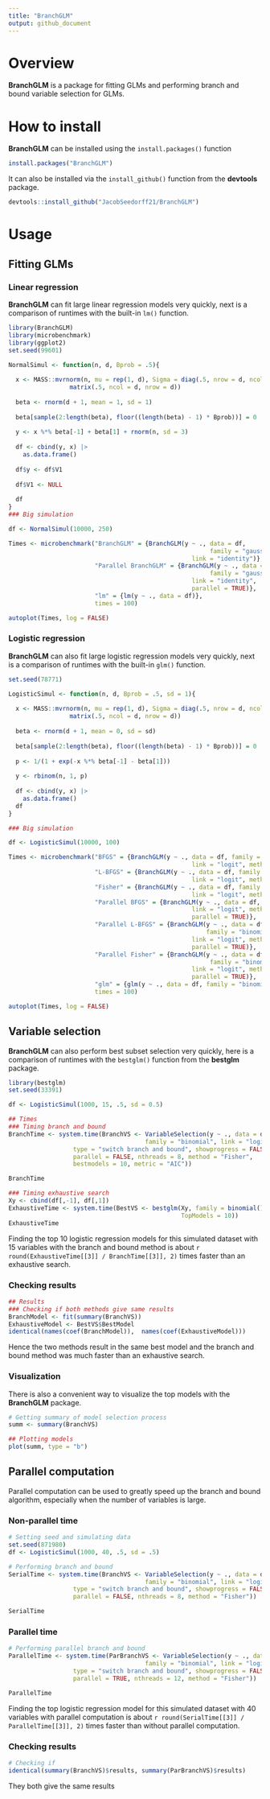 ```yaml
---
title: "BranchGLM"
output: github_document
---
```


# Overview

**BranchGLM** is a package for fitting GLMs and performing branch and bound 
variable selection for GLMs.

# How to install

**BranchGLM** can be installed using the `install.packages()` function

```r
install.packages("BranchGLM")

```

It can also be installed via the `install_github()` function from the 
**devtools** package.

```r
devtools::install_github("JacobSeedorff21/BranchGLM")

```

# Usage
## Fitting GLMs
### Linear regression

**BranchGLM** can fit large linear regression models very quickly, 
next is a comparison of runtimes with the built-in `lm()` function.

```r
library(BranchGLM)
library(microbenchmark)
library(ggplot2)
set.seed(99601)

NormalSimul <- function(n, d, Bprob = .5){
  
  x <- MASS::mvrnorm(n, mu = rep(1, d), Sigma = diag(.5, nrow = d, ncol = d) + 
                 matrix(.5, ncol = d, nrow = d))
  
  beta <- rnorm(d + 1, mean = 1, sd = 1) 
  
  beta[sample(2:length(beta), floor((length(beta) - 1) * Bprob))] = 0
  
  y <- x %*% beta[-1] + beta[1] + rnorm(n, sd = 3)
  
  df <- cbind(y, x) |> 
    as.data.frame()
  
  df$y <- df$V1
  
  df$V1 <- NULL
  
  df
}
### Big simulation

df <- NormalSimul(10000, 250)

Times <- microbenchmark("BranchGLM" = {BranchGLM(y ~ ., data = df, 
                                                        family = "gaussian",
                                                   link = "identity")},
                        "Parallel BranchGLM" = {BranchGLM(y ~ ., data = df, 
                                                        family = "gaussian",
                                                   link = "identity",
                                                   parallel = TRUE)},
                        "lm" = {lm(y ~ ., data = df)},
                        times = 100)

autoplot(Times, log = FALSE)

```

### Logistic regression
**BranchGLM** can also fit large logistic regression models very quickly, 
next is a comparison of runtimes with the built-in `glm()` function. 

```r
set.seed(78771)

LogisticSimul <- function(n, d, Bprob = .5, sd = 1){
  
  x <- MASS::mvrnorm(n, mu = rep(1, d), Sigma = diag(.5, nrow = d, ncol = d) + 
                 matrix(.5, ncol = d, nrow = d))
  
  beta <- rnorm(d + 1, mean = 0, sd = sd) 
  
  beta[sample(2:length(beta), floor((length(beta) - 1) * Bprob))] = 0
  
  p <- 1/(1 + exp(-x %*% beta[-1] - beta[1]))
  
  y <- rbinom(n, 1, p)
  
  df <- cbind(y, x) |> 
    as.data.frame()
  df
}

### Big simulation

df <- LogisticSimul(10000, 100)

Times <- microbenchmark("BFGS" = {BranchGLM(y ~ ., data = df, family = "binomial",
                                                   link = "logit", method = "BFGS")}, 
                        "L-BFGS" = {BranchGLM(y ~ ., data = df, family = "binomial",
                                                   link = "logit", method = "LBFGS")},
                        "Fisher" = {BranchGLM(y ~ ., data = df, family = "binomial",
                                                   link = "logit", method = "Fisher")},
                        "Parallel BFGS" = {BranchGLM(y ~ ., data = df, family = "binomial",
                                                   link = "logit", method = "BFGS",
                                                   parallel = TRUE)}, 
                        "Parallel L-BFGS" = {BranchGLM(y ~ ., data = df, 
                                                       family = "binomial",
                                                   link = "logit", method = "LBFGS",
                                                   parallel = TRUE)},
                        "Parallel Fisher" = {BranchGLM(y ~ ., data = df, 
                                                        family = "binomial",
                                                   link = "logit", method = "Fisher",
                                                   parallel = TRUE)},
                        "glm" = {glm(y ~ ., data = df, family = "binomial")},
                        times = 100)

autoplot(Times, log = FALSE)

```


## Variable selection

**BranchGLM** can also perform best subset selection very quickly, here is a 
comparison of runtimes with the `bestglm()` function from the **bestglm** package.

```r
library(bestglm)
set.seed(33391)

df <- LogisticSimul(1000, 15, .5, sd = 0.5)

## Times
### Timing branch and bound
BranchTime <- system.time(BranchVS <- VariableSelection(y ~ ., data = df, 
                                      family = "binomial", link = "logit",
                  type = "switch branch and bound", showprogress = FALSE,
                  parallel = FALSE, nthreads = 8, method = "Fisher", 
                  bestmodels = 10, metric = "AIC"))

BranchTime

### Timing exhaustive search
Xy <- cbind(df[,-1], df[,1])
ExhaustiveTime <- system.time(BestVS <- bestglm(Xy, family = binomial(), IC = "AIC", 
                                                TopModels = 10))
ExhaustiveTime

```

Finding the top 10 logistic regression models for this simulated dataset with 15 variables
with the branch and bound method is about `r round(ExhaustiveTime[[3]] / BranchTime[[3]], 2)` 
times faster than an exhaustive search.

### Checking results

```r
## Results
### Checking if both methods give same results
BranchModel <- fit(summary(BranchVS))
ExhaustiveModel <- BestVS$BestModel
identical(names(coef(BranchModel)),  names(coef(ExhaustiveModel)))

```

Hence the two methods result in the same best model and the branch and bound 
method was much faster than an exhaustive search.

### Visualization

There is also a convenient way to visualize the top models with the **BranchGLM** 
package.

```r
# Getting summary of model selection process
summ <- summary(BranchVS)

## Plotting models
plot(summ, type = "b")

```

## Parallel computation

Parallel computation can be used to greatly speed up the branch and bound 
algorithm, especially when the number of variables is large.

### Non-parallel time

```r
# Setting seed and simulating data
set.seed(871980)
df <- LogisticSimul(1000, 40, .5, sd = .5)

# Performing branch and bound
SerialTime <- system.time(BranchVS <- VariableSelection(y ~ ., data = df, 
                                      family = "binomial", link = "logit",
                  type = "switch branch and bound", showprogress = FALSE,
                  parallel = FALSE, nthreads = 8, method = "Fisher"))

SerialTime

```

### Parallel time

```r
# Performing parallel branch and bound
ParallelTime <- system.time(ParBranchVS <- VariableSelection(y ~ ., data = df, 
                                      family = "binomial", link = "logit",
                  type = "switch branch and bound", showprogress = FALSE,
                  parallel = TRUE, nthreads = 12, method = "Fisher"))

ParallelTime

```

Finding the top logistic regression model for this simulated dataset with 40 variables
with parallel computation is about `r round(SerialTime[[3]] / ParallelTime[[3]], 2)` 
times faster than without parallel computation.

### Checking results

```r
# Checking if 
identical(summary(BranchVS)$results, summary(ParBranchVS)$results)

```

They both give the same results
